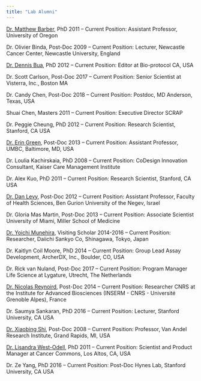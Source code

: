 ```yaml
---
title: "Lab Alumni"
---
```


<a href="https://ie2.uoregon.edu/people/barber/" target="_blank">Dr. Matthew Barber</a>, PhD 2011 -- Current Position: Assistant Professor, University of Oregon
 
Dr. Olivier Binda, Post-Doc 2009 -- Current Position: Lecturer, Newcastle Cancer Center, Newcastle University,  England
 
<a href="http://www.linkedin.com/in/dennisjbua" target="_blank">Dr. Dennis Bua</a>, PhD 2012 -- Current Position: Editor at Bio-protocol CA, USA
 
Dr. Scott Carlson, Post-Doc 2017 -- Current Position: Senior Scientist at Visterra, Inc., Boston MA

Dr. Candy Chen, Post-Doc 2018 – Current Position:  Postdoc, MD Anderson, Texas, USA

Shuai Chen, Masters 2011 -- Current Position: Executive Director SCRAP
 
Dr. Peggie Cheung, PhD 2012 -- Current Position: Research Scientist, Stanford, CA USA
 
<a href="http://greenlab.umbc.edu" target="_blank">Dr. Erin Green</a>, Post-Doc 2013 -- Current Position: Assistant Professor, UMBC, Baltimore, MD, USA
 
Dr. Loulia Kachirskaia, PhD 2008 -- Current Position: CoDesign Innovation Consultant, Kaiser Care Management Institute
 
Dr. Alex Kuo, PhD 2011 -- Current Position: Research Scientist, Stanford, CA USA
 
<a href="http://lifeserv.bgu.ac.il/wp/ledan/" target="_blank">Dr. Dan Levy</a>, Post-Doc 2012 -- Current Position: Assistant Professor, Faculty of Health Sciences, Ben Gurion University of the Negev, Israel
 
Dr. Gloria Mas Martin, Post-Doc 2013 -- Current Position: Associate Scientist University of Miami, Miller School of Medicine
 
<a href="mailto:munehira.yoichi.kb@daiichisankyo.co.jp"> Dr. Yoichi Munehira</a>, Visiting Scholar 2014-2016 -- Current Position: Researcher, Daiichi Sankyo Co, Shinagawa, Tokyo, Japan
 
Dr. Kaitlyn Coil Moore, PhD 2014 -- Current Position:  Group Lead Assay Development, ArcherDX, Inc., Boulder, CO, USA
 
Dr. Rick van Nuland, Post-Doc 2017 -- Current Position: Program Manager Life Science at Lygature, Utrecht, The Netherlands
 
<a href="https://iab.univ-grenoble-alpes.fr/sites/iab/files/presentation_groupe_reynoird_01-2018.pdf" target="_blank"> Dr. Nicolas Reynoird</a>, Post-Doc 2014 -- Current Position:  Researcher CNRS at the Institute for Advanced Biosciences (INSERM - CNRS - Université Grenoble Alpes), France

Dr. Saumya Sankaran, PhD 2016 -- Current Position: Lecturer, Stanford University, CA USA
 
<a href="https://vari.vai.org/research-groups/" target="_blank">Dr. Xiaobing Shi</a>, Post-Doc 2008 -- Current Position: Professor, Van Andel Research Institute, Grand Rapids, MI, USA
 
<a href="https://www.cancercommons.org/" target="_blank">Dr. Lisandra West-Odell</a>, PhD 2011 -- Current Position: Scientist and Product Manager at Cancer Commons, Los Altos, CA, USA

Dr. Ze Yang, PhD 2016 -- Current Position: Post-Doc Hynes Lab, Stanford University, CA USA